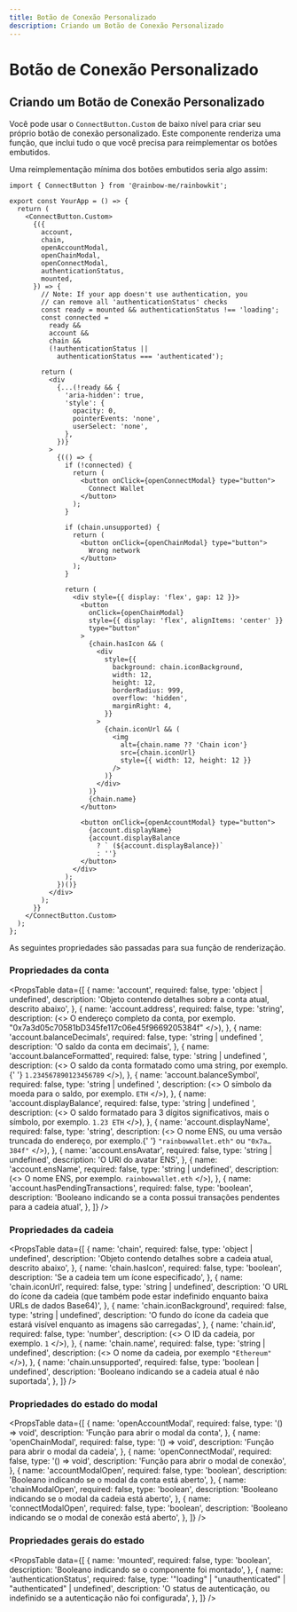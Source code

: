 ```yaml
---
title: Botão de Conexão Personalizado
description: Criando um Botão de Conexão Personalizado
---
```


# Botão de Conexão Personalizado

## Criando um Botão de Conexão Personalizado

Você pode usar o `ConnectButton.Custom` de baixo nível para criar seu próprio botão de conexão personalizado. Este componente renderiza uma função, que inclui tudo o que você precisa para reimplementar os botões embutidos.

Uma reimplementação mínima dos botões embutidos seria algo assim:

```tsx
import { ConnectButton } from '@rainbow-me/rainbowkit';

export const YourApp = () => {
  return (
    <ConnectButton.Custom>
      {({
        account,
        chain,
        openAccountModal,
        openChainModal,
        openConnectModal,
        authenticationStatus,
        mounted,
      }) => {
        // Note: If your app doesn't use authentication, you
        // can remove all 'authenticationStatus' checks
        const ready = mounted && authenticationStatus !== 'loading';
        const connected =
          ready &&
          account &&
          chain &&
          (!authenticationStatus ||
            authenticationStatus === 'authenticated');

        return (
          <div
            {...(!ready && {
              'aria-hidden': true,
              'style': {
                opacity: 0,
                pointerEvents: 'none',
                userSelect: 'none',
              },
            })}
          >
            {(() => {
              if (!connected) {
                return (
                  <button onClick={openConnectModal} type="button">
                    Connect Wallet
                  </button>
                );
              }

              if (chain.unsupported) {
                return (
                  <button onClick={openChainModal} type="button">
                    Wrong network
                  </button>
                );
              }

              return (
                <div style={{ display: 'flex', gap: 12 }}>
                  <button
                    onClick={openChainModal}
                    style={{ display: 'flex', alignItems: 'center' }}
                    type="button"
                  >
                    {chain.hasIcon && (
                      <div
                        style={{
                          background: chain.iconBackground,
                          width: 12,
                          height: 12,
                          borderRadius: 999,
                          overflow: 'hidden',
                          marginRight: 4,
                        }}
                      >
                        {chain.iconUrl && (
                          <img
                            alt={chain.name ?? 'Chain icon'}
                            src={chain.iconUrl}
                            style={{ width: 12, height: 12 }}
                          />
                        )}
                      </div>
                    )}
                    {chain.name}
                  </button>

                  <button onClick={openAccountModal} type="button">
                    {account.displayName}
                    {account.displayBalance
                      ? ` (${account.displayBalance})`
                      : ''}
                  </button>
                </div>
              );
            })()}
          </div>
        );
      }}
    </ConnectButton.Custom>
  );
};
```

As seguintes propriedades são passadas para sua função de renderização.

### Propriedades da conta

<PropsTable
 data={[
 {
 name: 'account',
 required: false,
 type: 'object | undefined',
 description:
 'Objeto contendo detalhes sobre a conta atual, descrito abaixo',
 },
 {
 name: 'account.address',
 required: false,
 type: 'string',
 description: (<>
 O endereço completo da conta, por exemplo.
 "0x7a3d05c70581bD345fe117c06e45f9669205384f"
 </>),
 },
 {
 name: 'account.balanceDecimals',
 required: false,
 type: 'string | undefined	',
 description: 'O saldo da conta em decimais',
 },
 {
 name: 'account.balanceFormatted',
 required: false,
 type: 'string | undefined	',
 description: (<>
 O saldo da conta formatado como uma string, por exemplo.{' '}
 <code>1.234567890123456789</code>
 </>),
 },
 {
 name: 'account.balanceSymbol',
 required: false,
 type: 'string | undefined	',
 description: (<>
 O símbolo da moeda para o saldo, por exemplo. <code>ETH</code>
 </>),
 },
 {
 name: 'account.displayBalance',
 required: false,
 type: 'string | undefined	',
 description: (<>
 O saldo formatado para 3 dígitos significativos, mais o
 símbolo, por exemplo. <code>1.23 ETH</code>
 </>),
 },
 {
 name: 'account.displayName',
 required: false,
 type: 'string',
 description: (<>
 O nome ENS, ou uma versão truncada do endereço, por exemplo.{' '}
 <code>"rainbowwallet.eth"</code> ou <code>"0x7a…384f"</code>
 </>),
 },
 {
 name: 'account.ensAvatar',
 required: false,
 type: 'string	| undefined',
 description: 'O URI do avatar ENS',
 },
 {
 name: 'account.ensName',
 required: false,
 type: 'string	| undefined',
 description: (<>
 O nome ENS, por exemplo. <code>rainbowwallet.eth</code>
 </>),
 },
 {
 name: 'account.hasPendingTransactions',
 required: false,
 type: 'boolean',
 description:
 'Booleano indicando se a conta possui transações pendentes para a cadeia atual',
 },
 ]}
/>

### Propriedades da cadeia

<PropsTable
 data={[
 {
 name: 'chain',
 required: false,
 type: 'object | undefined',
 description:
 'Objeto contendo detalhes sobre a cadeia atual, descrito abaixo',
 },
 {
 name: 'chain.hasIcon',
 required: false,
 type: 'boolean',
 description: 'Se a cadeia tem um ícone especificado',
 },
 {
 name: 'chain.iconUrl',
 required: false,
 type: 'string | undefined',
 description:
 'O URL do ícone da cadeia (que também pode estar indefinido enquanto baixa URLs de dados Base64)',
 },
 {
 name: 'chain.iconBackground',
 required: false,
 type: 'string | undefined',
 description:
 'O fundo do ícone da cadeia que estará visível enquanto as imagens são carregadas',
 },
 {
 name: 'chain.id',
 required: false,
 type: 'number',
 description: (<>
 O ID da cadeia, por exemplo. <code>1</code>
 </>),
 },
 {
 name: 'chain.name',
 required: false,
 type: 'string | undefined',
 description: (<>
 O nome da cadeia, por exemplo <code>"Ethereum"</code>
 </>),
 },
 {
 name: 'chain.unsupported',
 required: false,
 type: 'boolean | undefined',
 description:
 'Booleano indicando se a cadeia atual é não suportada',
 },
 ]}
/>

### Propriedades do estado do modal

<PropsTable
 data={[
 {
 name: 'openAccountModal',
 required: false,
 type: '() => void',
 description: 'Função para abrir o modal da conta',
 },
 {
 name: 'openChainModal',
 required: false,
 type: '() => void',
 description: 'Função para abrir o modal da cadeia',
 },
 {
 name: 'openConnectModal',
 required: false,
 type: '() => void',
 description: 'Função para abrir o modal de conexão',
 },
 {
 name: 'accountModalOpen',
 required: false,
 type: 'boolean',
 description:
 'Booleano indicando se o modal da conta está aberto',
 },
 {
 name: 'chainModalOpen',
 required: false,
 type: 'boolean',
 description: 'Booleano indicando se o modal da cadeia está aberto',
 },
 {
 name: 'connectModalOpen',
 required: false,
 type: 'boolean',
 description:
 'Booleano indicando se o modal de conexão está aberto',
 },
 ]}
/>

### Propriedades gerais do estado

<PropsTable
 data={[
 {
 name: 'mounted',
 required: false,
 type: 'boolean',
 description:
 'Booleano indicando se o componente foi montado',
 },
 {
 name: 'authenticationStatus',
 required: false,
 type: '"loading" | "unauthenticated" | "authenticated" | undefined',
 description:
 'O status de autenticação, ou indefinido se a autenticação não foi configurada',
 },
 ]}
/>
